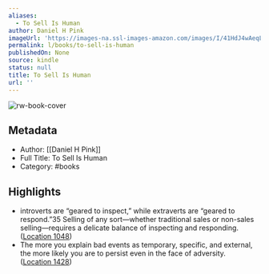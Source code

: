 ```yaml
---
aliases:
  - To Sell Is Human
author: Daniel H Pink
imageUrl: 'https://images-na.ssl-images-amazon.com/images/I/41HdJ4wAeqL._SL200_.jpg'
permalink: l/books/to-sell-is-human
publishedOn: None
source: kindle
status: null
title: To Sell Is Human
url: ''
---
```

![rw-book-cover](https://images-na.ssl-images-amazon.com/images/I/41HdJ4wAeqL._SL200_.jpg)

## Metadata

- Author: [[Daniel H Pink]]
- Full Title: To Sell Is Human
- Category: #books

## Highlights

- introverts are “geared to inspect,” while extraverts are “geared to respond.”35 Selling of any sort—whether traditional sales or non-sales selling—requires a delicate balance of inspecting and responding. ([Location 1048](https://readwise.io/to_kindle?action=open&asin=B00AO3K05S&location=1048))
- The more you explain bad events as temporary, specific, and external, the more likely you are to persist even in the face of adversity. ([Location 1428](https://readwise.io/to_kindle?action=open&asin=B00AO3K05S&location=1428))
